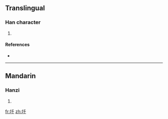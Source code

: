 ==Translingual==

===Han character===
{{Han char|rn=32|rad=土|as=03|sn=6|four=|canj=土竹十 (GHJ)}}

# {{defn|Han|sort=土03}}

====References====
* {{Han ref|kx=0224.130|dkj=04892|hdz=10419.070|uh=5732|ud=22322}}

----

==Mandarin==

===Hanzi===
{{cmn-hanzi|pin=[[qiān]] ([[qian1]])|wg=ch'ien<sup>1</sup>}}

# {{defn|Mandarin|sort=土03}}

[[fr:圲]]
[[zh:圲]]